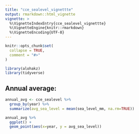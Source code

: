 ```yaml
---
title: "cce_sealevel_vignettte"
output: rmarkdown::html_vignette
vignette: >
  %\VignetteIndexEntry{cce_sealevel_vignettte}
  %\VignetteEngine{knitr::rmarkdown}
  %\VignetteEncoding{UTF-8}
---
```


```r
knitr::opts_chunk$set(
  collapse = TRUE,
  comment = "#>"
)
```

```r
library(alohakz)
library(tidyverse)
```

## Annual average:
```r
annual_avg <- cce_sealevel %>%
  group_by(year) %>%
  summarize(avg_sea_level = mean(sea_level_mm, na.rm=TRUE))
```

```r
annual_avg %>%
  ggplot() +
  geom_point(aes(x=year, y = avg_sea_level))
```


